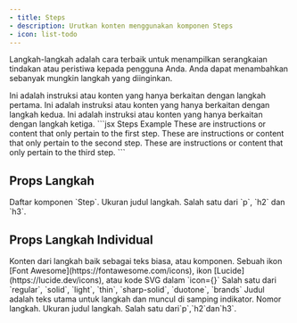```yaml
---
- title: Steps
- description: Urutkan konten menggunakan komponen Steps
- icon: list-todo
---
```


Langkah-langkah adalah cara terbaik untuk menampilkan serangkaian tindakan atau peristiwa kepada pengguna Anda. Anda dapat menambahkan sebanyak mungkin langkah yang diinginkan.

<Steps>
  <Step title="Langkah Pertama">
    Ini adalah instruksi atau konten yang hanya berkaitan dengan langkah pertama.
  </Step>

  <Step title="Langkah Kedua">
    Ini adalah instruksi atau konten yang hanya berkaitan dengan langkah kedua.
  </Step>

  <Step title="Langkah Ketiga">
    Ini adalah instruksi atau konten yang hanya berkaitan dengan langkah ketiga.
  </Step>
</Steps>

<RequestExample>
  ```jsx Steps Example
  <Steps>
    <Step title="First Step">
      These are instructions or content that only pertain to the first step.
    </Step>
    <Step title="Second Step">
      These are instructions or content that only pertain to the second step.
    </Step>
    <Step title="Third Step">
      These are instructions or content that only pertain to the third step.
    </Step>
  </Steps>
  ```
</RequestExample>

## Props Langkah

<ResponseField name="children" type="ReactElement<StepProps>[]" required>
  Daftar komponen `Step`.
</ResponseField>

<ResponseField name="titleSize" type="string" default="p">
  Ukuran judul langkah. Salah satu dari `p`, `h2` dan `h3`.
</ResponseField>

## Props Langkah Individual

<ResponseField name="children" type="string | ReactNode" required>
  Konten dari langkah baik sebagai teks biasa, atau komponen.
</ResponseField>

<ResponseField name="icon" type="string or svg">
  Sebuah ikon [Font Awesome](https://fontawesome.com/icons), ikon [Lucide](https://lucide.dev/icons), atau kode SVG dalam `icon={}`
</ResponseField>

<ResponseField name="iconType" type="string">
  Salah satu dari `regular`, `solid`, `light`, `thin`, `sharp-solid`, `duotone`, `brands`
</ResponseField>

<ResponseField name="title" type="string">
  Judul adalah teks utama untuk langkah dan muncul di samping indikator.
</ResponseField>

<ResponseField name="stepNumber" type="number">
  Nomor langkah.
</ResponseField>

<ResponseField name="titleSize" type="string" default="p">
  Ukuran judul langkah. Salah satu dari`p`,`h2`dan`h3`.
</ResponseField>
